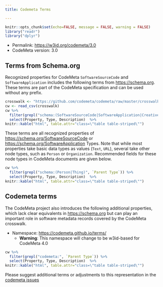 ```yaml
---
title: Codemeta Terms

---
```


```r
knitr::opts_chunk$set(echo=FALSE, message = FALSE, warning = FALSE)
library("readr")
library("dplyr")
```

* Permalink: <https://w3id.org/codemeta/3.0>
* CodeMeta version: 3.0

## Terms from Schema.org

Recognized properties for CodeMeta `SoftwareSourceCode` and `SoftwareApplication` includes the following terms from <https://schema.org>.  These terms are part of the CodeMeta specification and can be used without any prefix.

```r
crosswalk <- "https://github.com/codemeta/codemeta/raw/master/crosswalk.csv"
cw <- read_csv(crosswalk)
cw %>%
  filter(grepl("schema:(SoftwareSourceCode|SoftwareApplication|CreativeWork|Thing)", `Parent Type`)) %>%
  select(Property, Type, Description)  %>%
knitr::kable("html", table.attr="class=\"table table-striped\"")
```

These terms are all recognized properties of <https://schema.org/SoftwareSourceCode> or <https://schema.org/SoftwareApplication> Types. Note that while most properties take basic data types as values (`Text`, `URL`), several take other node types, such as `Person` or `Organization`.  Recommended fields for these node types in CodeMeta documents are given below.

```r
cw %>%
  filter(grepl("schema:(Person|Thing)", `Parent Type`)) %>%
  select(Property, Type, Description)  %>%
knitr::kable("html", table.attr="class=\"table table-striped\"")
```

## Codemeta terms

The CodeMeta project also introduces the following additional properties, which lack clear equivalents in <https://schema.org> but can play an important role in software metadata records covered by the CodeMeta crosswalk.

* Namespace: <https://codemeta.github.io/terms/>
  - **Warning**: This namespace will change to be w3id-based for CodeMeta 4.0

```r
cw %>%
  filter(grepl("codemeta:", `Parent Type`)) %>%
  select(Property, Type, Description)  %>%
knitr::kable("html", table.attr="class=\"table table-striped\"")

```


Please suggest additional terms or adjustments to this representation in the [codemeta issues](https://github.com/codemeta/codemeta/issues)
